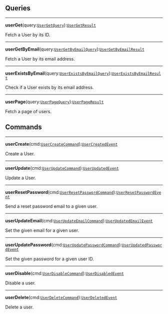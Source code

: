 


<div
  class={"spacer"}
/>



## Queries



---

**userGet**(query:[`UserGetQuery`](#user-get)):[`UserGetResult`](#user-get)<br/>

Fetch a User by its ID.



---

**userGetByEmail**(query:[`UserGetByEmailQuery`](#user-get-by-email)):[`UserGetByEmailResult`](#user-get-by-email)<br/>

Fetch a User by its email address.



---

**userExistsByEmail**(query:[`UserExistsByEmailQuery`](#user-exists-by-email)):[`UserExistsByEmailResult`](#user-exists-by-email)<br/>

Check if a User exists by its email address.



---

**userPage**(query:[`UserPageQuery`](#user-page)):[`UserPageResult`](#user-page)<br/>

Fetch a page of users.



<div
  class={"spacer"}
/>



## Commands



---

**userCreate**(cmd:[`UserCreateCommand`](#user-create)):[`UserCreatedEvent`](#user-create)<br/>

Create a User.



---

**userUpdate**(cmd:[`UserUpdateCommand`](#user-update)):[`UserUpdatedEvent`](#user-update)<br/>

Update a User.



---

**userResetPassword**(cmd:[`UserResetPasswordCommand`](#user-reset-password)):[`UserResetPasswordEvent`](#user-reset-password)<br/>

Send a reset password email to a given user.



---

**userUpdateEmail**(cmd:[`UserUpdateEmailCommand`](#userupdateemailfunction)):[`UserUpdatedEmailEvent`](#userupdateemailfunction)<br/>

Set the given email for a given user.



---

**userUpdatePassword**(cmd:[`UserUpdatePasswordCommand`](#user-update-password)):[`UserUpdatedPasswordEvent`](#user-update-password)<br/>

Set the given password for a given user ID.



---

**userDisable**(cmd:[`UserDisableCommand`](#user-disable)):[`UserDisabledEvent`](#user-disable)<br/>

Disable a user.



---

**userDelete**(cmd:[`UserDeleteCommand`](#user-delete)):[`UserDeletedEvent`](#user-delete)<br/>

Delete a user.


